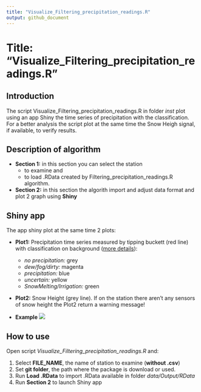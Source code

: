 ```yaml
---
title: "Visualize_Filtering_precipitation_readings.R"
output: github_document
---
```


# Title: "Visualize_Filtering_precipitation_readings.R"

## Introduction 

The script Visualize_Filtering_precipitation_readings.R in folder *inst* plot using an app Shiny the time series of precipitation with the classification. For a better analysis the script plot at the same time the Snow Heigh signal, if available, to verify results. 


## Description of algorithm

* **Section 1:** in this section you can select the station
    + to examine and 
    + to load .RData created by Filtering_precipitation_readings.R algorithm.


* **Section 2:** in this section the algorith import and adjust data format and plot 2 graph using **Shiny**

## Shiny app

The app shiny plot at the same time 2 plots:

* **Plot1:** Precipitation time series measured by tipping buckett (red line) with classification on background ([more details](https://github.com/EURAC-Ecohydro/ESOLIP_quality_check/tree/master/vignettes/Filtering_precipitation_readings.Rmd)):
    + *no precipitation:* grey
    + *dew/fog/dirty:* magenta
    + *precipitation:* blue 
    + *uncertain:* yellow
    + *SnowMelting/Irrigation:* green

* **Plot2:** Snow Height (grey line). If on the station there aren't any sensors of snow height the Plot2 return a warning message!

* **Example**
![](https://github.com/EURAC-Ecohydro/SnowSeasonAnalysis/blob/master/figs/img_Visualize_ESOLIP.PNG)


## How to use

Open script *Visualize_Filtering_precipitation_readings.R* and:

1.  Select **FILE_NAME**, the name of station to examine (**without .csv**)
2.  Set **git folder**, the path where the package is download or used.
3.  Run **Load .RData** to import .RData available in folder *data/Output/RData*
4.  Run **Section 2** to launch Shiny app
